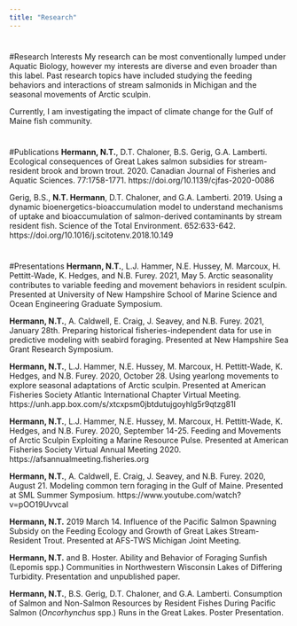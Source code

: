 ```yaml
---
title: "Research"
---
```



# 
#Research Interests
My research can be most conventionally lumped under Aquatic Biology, however my interests are diverse and even broader than this label. Past research topics have included studying the feeding behaviors and interactions of stream salmonids in Michigan and the seasonal movements of Arctic sculpin.

Currently, I am investigating the impact of climate change for the Gulf of Maine fish community.

#
#Publications 
__Hermann, N.T.__, D.T. Chaloner, B.S. Gerig, G.A. Lamberti. Ecological consequences of Great Lakes salmon subsidies for stream-resident brook and brown trout. 2020. Canadian Journal of Fisheries and Aquatic Sciences. 77:1758-1771. https://doi.org/10.1139/cjfas-2020-0086

Gerig, B.S., __N.T. Hermann__, D.T. Chaloner, and G.A. Lamberti. 2019. Using a dynamic bioenergetics-bioaccumulation model to understand mechanisms of uptake and bioaccumulation of salmon-derived contaminants by stream resident fish. Science of the Total Environment. 652:633-642. https://doi.org/10.1016/j.scitotenv.2018.10.149

#
#Presentations
__Hermann, N.T.__, L.J. Hammer, N.E. Hussey, M. Marcoux, H. Pettitt-Wade, K. Hedges, and N.B. Furey. 2021, May 5. Arctic seasonality contributes to variable feeding and movement behaviors in resident sculpin. Presented at University of New Hampshire School of Marine Science and Ocean Engineering Graduate Symposium.

__Hermann, N.T.__, A. Caldwell, E. Craig, J. Seavey, and N.B. Furey. 2021, January 28th. Preparing historical fisheries-independent data for use in predictive modeling with seabird foraging. Presented at New Hampshire Sea Grant Research Symposium.

__Hermann, N.T.__, L.J. Hammer, N.E. Hussey, M. Marcoux, H. Pettitt-Wade, K. Hedges, and N.B. Furey. 2020, October 28. Using yearlong movements to explore seasonal adaptations of Arctic sculpin. Presented at American Fisheries Society Atlantic International Chapter Virtual Meeting. https://unh.app.box.com/s/xtcxpsm0jbtdutujgoyhlg5r9qtzg81l 

__Hermann, N.T.__, L.J. Hammer, N.E. Hussey, M. Marcoux, H. Pettitt-Wade, K. Hedges, and N.B. Furey. 2020, September 14-25. Feeding and Movements of Arctic Sculpin Exploiting a Marine Resource Pulse. Presented at American Fisheries Society Virtual Annual Meeting 2020. https://afsannualmeeting.fisheries.org

__Hermann, N.T.__, A. Caldwell, E. Craig, J. Seavey, and N.B. Furey. 2020, August 21. Modeling common tern foraging in the Gulf of Maine. Presented at SML Summer Symposium. https://www.youtube.com/watch?v=pOO19UvvcaI

__Hermann, N.T.__ 2019 March 14. Influence of the Pacific Salmon Spawning Subsidy on the Feeding Ecology and Growth of Great Lakes Stream-Resident Trout. Presented at AFS-TWS Michigan Joint Meeting. 

__Hermann, N.T.__ and B. Hoster. Ability and Behavior of Foraging Sunfish (Lepomis spp.) Communities in Northwestern Wisconsin Lakes of Differing Turbidity. Presentation and unpublished paper.

__Hermann, N.T.__, B.S. Gerig, D.T. Chaloner, and G.A. Lamberti. Consumption of Salmon and Non-Salmon Resources by Resident Fishes During Pacific Salmon (_Oncorhynchus_ spp.) Runs in the Great Lakes. Poster Presentation.

